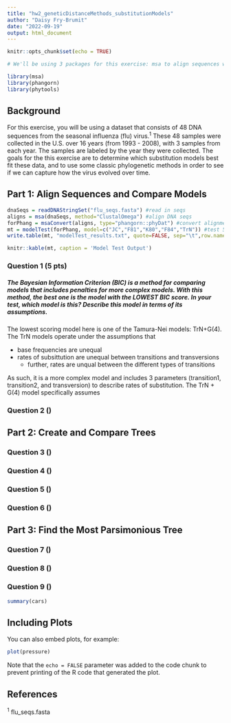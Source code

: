 ```yaml
---
title: "hw2_geneticDistanceMethods_substitutionModels"
author: "Daisy Fry-Brumit"
date: "2022-09-19"
output: html_document
---
```


```r
knitr::opts_chunk$set(echo = TRUE)

# We'll be using 3 packages for this exercise: msa to align sequences with Clustal-O, phangorn to perform model testing and distance calculations, and phytools to perform bootstrapping. You should already have all 3 of these installed from the last exercise, so all you need to do is load them. There are 2 additional packages we'll use to make the very last plot, but you do not need them yet.

library(msa)
library(phangorn)
library(phytools)
```

## Background

For this exercise, you will be using a dataset that consists of 48 DNA sequences from the seasonal influenza (flu) virus.^1^ These 48 samples were collected in the U.S. over 16 years (from 1993 - 2008), with 3 samples from each year. The samples are labeled by the year they were collected. The goals for the this exercise are to determine which substitution models best fit these data, and to use some classic phylogenetic methods in order to see if we can capture how the virus evolved over time.

## Part 1: Align Sequences and Compare Models

```r
dnaSeqs = readDNAStringSet("flu_seqs.fasta") #read in seqs
aligns = msa(dnaSeqs, method="ClustalOmega") #align DNA seqs
forPhang = msaConvert(aligns, type="phangorn::phyDat") #convert alignment so phangorn can use
mt = modelTest(forPhang, model=c("JC","F81","K80","F84","TrN")) #test 5 models against the data
write.table(mt, "modelTest_results.txt", quote=FALSE, sep="\t",row.names=FALSE, col.names=TRUE) # summarize results, output to .txt for easy viewing
```

```r
knitr::kable(mt, caption = 'Model Test Output')
```

### Question 1 (5 pts)

##### The Bayesian Information Criterion (BIC) is a method for comparing models that includes penalties for more complex models. With this method, the best one is the model with the LOWEST BIC score. In your test, which model is this? Describe this model in terms of its assumptions.

The lowest scoring model here is one of the Tamura-Nei models: TrN+G(4). The TrN models operate under the assumptions that 

* base frequencies are unequal
* rates of subsittution are unequal between transitions and transversions
  + further, rates are unqual between the different types of transitions
  
As such, it is a more complex model and includes 3 parameters (transition1, transition2, and transversion) to describe rates of substitution. The TrN + G(4) model specifically assumes 

### Question 2 ()

## Part 2: Create and Compare Trees

### Question 3 ()

### Question 4 ()

### Question 5 ()

### Question 6 ()

## Part 3: Find the Most Parsimonious Tree

### Question 7 ()

### Question 8 ()

### Question 9 ()


```r
summary(cars)
```

## Including Plots

You can also embed plots, for example:

```r
plot(pressure)
```

Note that the `echo = FALSE` parameter was added to the code chunk to prevent printing of the R code that generated the plot.

## References

^1^ flu_seqs.fasta